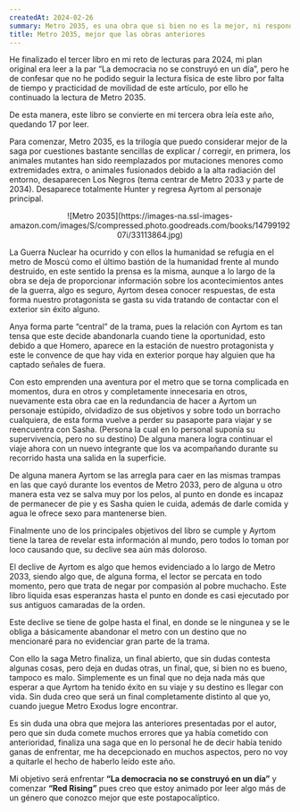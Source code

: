 ```yaml
---
createdAt: 2024-02-26
summary: Metro 2035, es una obra que si bien no es la mejor, ni responde las preguntas de sus antecesores,  es una obra que logra captar las ideas adecuadas y logra mejorar donde sus antecesores fracasaron.
title: Metro 2035, mejor que las obras anteriores
---
```


He finalizado el tercer libro en mi reto de lecturas para 2024, mi plan original era leer a la par “La democracia no se construyó en un día”, pero he de confesar que no he podido seguir la lectura física de este libro por falta de tiempo y practicidad de movilidad de este artículo, por ello he continuado la lectura de Metro 2035.

De esta manera, este libro se convierte en mi tercera obra leía este año, quedando 17 por leer. 

Para comenzar, Metro 2035, es la trilogía que puedo considerar mejor de la saga por cuestiones bastante sencillas de explicar / corregir, en primera, los animales mutantes han sido reemplazados por mutaciones menores como extremidades extra, o animales fusionados debido a la alta radiación del entorno, desaparecen Los Negros (tema centrar de Metro 2033 y parte de 2034). Desaparece totalmente Hunter y regresa Ayrtom al personaje principal.

<center>
![Metro 2035](https://images-na.ssl-images-amazon.com/images/S/compressed.photo.goodreads.com/books/1479919207i/33113864.jpg)
</center>

La Guerra Nuclear ha ocurrido y con ellos la humanidad se refugia en el metro de Moscú como el último bastión de la humanidad frente al mundo destruido, en este sentido la prensa es la misma, aunque a lo largo de la obra se deja de proporcionar información sobre los acontecimientos antes de la guerra, algo es seguro, Ayrtom desea conocer respuestas, de esta forma nuestro protagonista se gasta su vida tratando de contactar con el exterior sin éxito alguno. 

Anya forma parte “central” de la trama, pues la relación con Ayrtom es tan tensa que este decide abandonarla cuando tiene la oportunidad, esto debido a que Homero, aparece en la estación de nuestro protagonista y este le convence de que hay vida en exterior porque hay alguien que ha captado señales de fuera.

Con esto emprenden una aventura por el metro que se torna complicada en momentos, dura en otros y completamente innecesaria en otros, nuevamente esta obra cae en la redundancia de hacer a Ayrtom un personaje estúpido, olvidadizo de sus objetivos y sobre todo un borracho cualquiera, de esta forma vuelve a perder su pasaporte para viajar y se reencuentra con Sasha. (Persona la cual en lo personal suponía su supervivencia, pero no su destino) De alguna manera logra continuar el viaje ahora con un nuevo integrante que los va acompañando durante su recorrido hasta una salida en la superficie. 

De alguna manera Ayrtom se las arregla para caer en las mismas trampas en las que cayó durante los eventos de Metro 2033, pero de alguna u otro manera esta vez se salva muy por los pelos, al punto en donde es incapaz de permanecer de pie y es Sasha quien le cuida, además de darle comida y agua le ofrece sexo para mantenerse bien.

Finalmente uno de los principales objetivos del libro se cumple y Ayrtom tiene la tarea de revelar esta información al mundo, pero todos lo toman por loco causando que, su declive sea aún más doloroso.

El declive de Ayrtom es algo que hemos evidenciado a lo largo de Metro 2033, siendo algo que, de alguna forma, el lector se percata en todo momento, pero que trata de negar por compasión al pobre muchacho. Este libro liquida esas esperanzas hasta el punto en donde es casi ejecutado por sus antiguos camaradas de la orden.

Este declive se tiene de golpe hasta el final, en donde se le ningunea y se le obliga a básicamente abandonar el metro con un destino que no mencionaré para no evidenciar gran parte de la trama. 

Con ello la saga Metro finaliza, un final abierto, que sin dudas contesta algunas cosas, pero deja en dudas otras, un final, que, si bien no es bueno, tampoco es malo. Simplemente es un final que no deja nada más que esperar a que Ayrtom ha tenido éxito en su viaje y su destino es llegar con vida. Sin duda creo que será un final completamente distinto al que yo, cuando juegue Metro Exodus logre encontrar.

Es sin duda una obra que mejora las anteriores presentadas por el autor, pero que sin duda comete muchos errores que ya había cometido con anterioridad, finaliza una saga que en lo personal he de decir había tenido ganas de enfrentar, me ha decepcionado en muchos aspectos, pero no voy a quitarle el hecho de haberlo leído este año.

Mi objetivo será enfrentar **“La democracia no se construyó en un día”** y comenzar **“Red Rising”** pues creo que estoy animado por leer algo más de un género que conozco mejor que este postapocalíptico.
